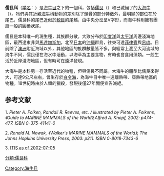 {{Automatic taxobox
| name = 儒艮科
| image = Dugong.jpg
| image_width = 250px
| image_caption = 母儒艮及幼仔
| taxon = Dugongidae
| authority = [[J._E._Gray|J. E. Gray]], 1821
| subdivision_ranks = [[屬|屬]]
| subdivision = 
* [[儒艮属|儒艮属]] ''Dugong''
** [[儒艮|儒艮]] ''D. dugon''
* †[[无齿海牛属|无齿海牛属]] ''Hydrodamalis''
** †[[大海牛|大海牛]] ''H. gigas''
}}

'''儒艮科'''（[[学名|学名]]：{{lang|la|Dugongidae}}）是[[海牛目|海牛目]]之下的一個科，包括[[儒艮|儒艮]]（''{{lang|la|Dugong dugon}}''）和已滅絕了的[[大海牛|大海牛]]（''{{lang|la|Hydrodamalis gigas}}''）。牠們與其近親[[海牛科|海牛科]]動物的差別除了頭骨的部分特徵外，最明顯的部位在於尾巴，儒艮科的尾巴近似於[[鯨目|鯨目]]的尾鰭，由中央分岔呈V字形，而海牛科則擁有團扇一般的圓槳狀尾。

儒艮是本科唯一的現生種，其族群分散，大致分布於[[印度洋|印度洋]]與[[太平洋|太平洋]]周邊淺海地區，最西達東非與[[馬達加斯加|馬達加斯加]]，北至[[日本|日本]]的[[沖繩|沖繩]]群島，往東可達[[菲律賓|菲律賓]]與[[帛琉|帛琉]]。目前除了[[澳洲|澳洲]]附近海域以外，其他地區的族群數量皆不多。與經常上溯至大河流域的海牛不同，儒艮僅在海水中活動，以海草為主要食物，有時也會食用藻類。一般生活於近岸淺海地區，但有時可在遠洋發現。

大海牛是本科另一存活至近代的物種，但與儒艮不同屬。大海牛的體型比儒艮來得大，可達9公尺左右，曾生存於[[白令海|白令海]]，為海牛目中唯一遠離熱帶、亞熱帶地區的物種。18世紀時由於人類的獵殺，發現後僅27年間便宣告滅絕。

== 参考文献 ==

1. ''Pieter A. Folken, Randall R. Reeves, etc. / illustrated by Pieter A. Folkens, 《Guide to MARINE MAMMALS of the World》,Alfred A. Knopf, 2002: p474-477. ISBN 0-375-41141-0''

2. ''Ronald M. Nowak, 《Walker's MARINE MAMMALS of the World》, The Johns Hopkins University Press, 2003: p211. ISBN 0-8018-7343-6''

3. [https://web.archive.org/web/20041119171234/http://www.itis.usda.gov/servlet/SingleRpt/SingleRpt?search_topic=TSN&search_value=180677 ITIS as of 2002-07-05]
{{Sirenian}}
{{海牛目}}
{{Taxonbar|from=Q838603}}

[[Category:海牛目|Category:海牛目]]

[[分類:儒艮科|分類:儒艮科]]